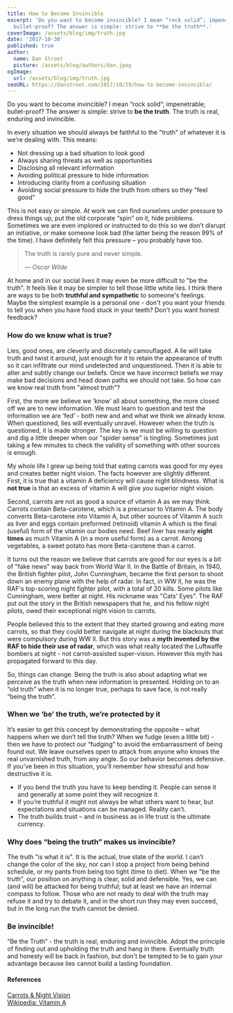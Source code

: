 ```yaml
---
title: How to Become Invincible
excerpt: 'Do you want to become invincible? I mean “rock solid”; impenetrable;
  bullet-proof? The answer is simple: strive to **be the truth**.'
coverImage: /assets/blog/img/truth.jpg
date: '2017-10-30'
published: true
author:
  name: Dan Stroot
  picture: /assets/blog/authors/dan.jpeg
ogImage:
  url: /assets/blog/img/truth.jpg
seoURL: https://danstroot.com/2017/10/29/how-to-become-invincible/
---
```


Do you want to become invincible? I mean “rock solid”; impenetrable; bullet-proof? The answer is simple: strive to **be the truth**. The truth is real, enduring and invincible.

In every situation we should always be faithful to the "truth" of whatever it is we’re dealing with. This means:

- Not dressing up a bad situation to look good
- Always sharing threats as well as opportunities
- Disclosing all relevant information
- Avoiding political pressure to hide information
- Introducing clarity from a confusing situation
- Avoiding social pressure to hide the truth from others so they "feel good"

This is not easy or simple. At work we can find ourselves under pressure to dress things up, put the old corporate “spin” on it, hide problems. Sometimes we are even implored or instructed to do this so we don’t disrupt an initiative, or make someone look bad (the latter being the reason 99% of the time). I have definitely felt this pressure – you probably have too.

> The truth is rarely pure and never simple.
>
> <cite>&mdash; Oscar Wilde</cite>

At home and in our social lives it may even be more difficult to "be the truth". It feels like it may be simpler to tell those little white lies. I think there are ways to be both **truthful and sympathetic** to someone's feelings. Maybe the simplest example is a personal one - don't you want your friends to tell you when you have food stuck in your teeth? Don't you want honest feedback?

### How do we know what is true?

Lies, good ones, are cleverly and discretely camouflaged. A lie will take truth and twist it around, just enough for it to retain the appearance of truth so it can infiltrate our mind undetected and unquestioned. Then it is able to alter and subtly change our beliefs. Once we have incorrect beliefs we may make bad decisions and head down paths we should not take. So how can we know real truth from "almost truth"?

First, the more we believe we ‘know’ all about something, the more closed off we are to new information. We must learn to question and test the information we are ‘fed’ - both new and and what we think we already know. When questioned, lies will eventually unravel. However when the truth is questioned, it is made stronger. The key is we must be willing to question and dig a little deeper when our "spider sense" is tingling. Sometimes just taking a few minutes to check the validity of something with other sources is enough.

My whole life I grew up being told that eating carrots was good for my eyes and creates better night vision. The facts however are slightly different. First, it is true that a vitamin A deficiency will cause night blindness. What is **not true** is that an excess of vitamin A will give you superior night vision.

Second, carrots are not as good a source of vitamin A as we may think. Carrots contain Beta-carotene, which is a precursor to Vitamin A. The body converts Beta-carotene into Vitamin A, but other sources of Vitamin A such as liver and eggs contain preformed (retinoid) vitamin A which is the final (useful) form of the vitamin our bodies need. Beef liver has nearly **eight times** as much Vitamin A (in a more useful form) as a carrot. Among vegetables, a sweet potato has more Beta-carotene than a carrot.

It turns out the reason we believe that carrots are good for our eyes is a bit of "fake news" way back from World War II. In the Battle of Britain, in 1940, the British fighter pilot, John Cunningham, became the first person to shoot down an enemy plane with the help of radar. In fact, in WW II, he was the RAF's top-scoring night fighter pilot, with a total of 20 kills. Some pilots like Cunningham, were better at night. His nickname was "Cats' Eyes". The RAF put out the story in the British newspapers that he, and his fellow night pilots, owed their exceptional night vision to carrots.

People believed this to the extent that they started growing and eating more carrots, so that they could better navigate at night during the blackouts that were compulsory during WW II. But this story was a **myth invented by the RAF to hide their use of radar**, which was what really located the Luftwaffe bombers at night - not carrot-assisted super-vision. However this myth has propagated forward to this day.

So, things can change. Being the truth is also about adapting what we perceive as the truth when new information is presented. Holding on to an “old truth” when it is no longer true, perhaps to save face, is not really “being the truth”.

### When we ‘be’ the truth, we’re protected by it

It’s easier to get this concept by demonstrating the opposite – what happens when we don’t tell the truth? When we fudge (even a little bit) - then we have to protect our “fudging” to avoid the embarrassment of being found out. We leave ourselves open to attack from anyone who knows the real unvarnished truth, from any angle. So our behavior becomes defensive. If you’ve been in this situation, you’ll remember how stressful and how destructive it is.

- If you bend the truth you have to keep bending it. People can sense it and generally at some point they will recognize it.
- If you’re truthful it might not always be what others want to hear, but expectations and situations can be managed. Reality can’t.
- The truth builds trust – and in business as in life trust is the ultimate currency.

### Why does “being the truth” makes us invincible?

The truth "is what it is". It is the actual, true state of the world. I can’t change the color of the sky, nor can I stop a project from being behind schedule, or my pants from being too tight (time to diet). When we "be the truth", our position on anything is clear, solid and defensible. Yes, we can (and will) be attacked for being truthful; but at least we have an internal compass to follow. Those who are not ready to deal with the truth may refuse it and try to debate it, and in the short run they may even succeed, but in the long run the truth cannot be denied.

### Be invincible!

“Be the Truth” - the truth is real, enduring and invincible. Adopt the principle of finding out and upholding the truth and hang in there. Eventually truth and honesty will be back in fashion, but don't be tempted to lie to gain your advantage because lies cannot build a lasting foundation.

#### References

[Carrots & Night Vision](http://www.abc.net.au/science/articles/2005/10/26/1392430.htm)<br>
[Wikipedia: Vitamin A](https://en.wikipedia.org/wiki/Vitamin_A)<br>
